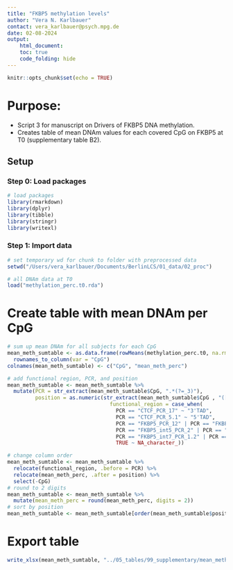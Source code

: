 ```yaml
---
title: "FKBP5 methylation levels"
author: "Vera N. Karlbauer"
contact: vera_karlbauer@psych.mpg.de
date: 02-08-2024
output:
    html_document:
    toc: true
    code_folding: hide
---
```


```r
knitr::opts_chunk$set(echo = TRUE)
```

# Purpose:
- Script 3 for manuscript on Drivers of FKBP5 DNA methylation.
- Creates table of mean DNAm values for each covered CpG on FKBP5 at T0 (supplementary table B2). 

## Setup

### Step 0: Load  packages

```r
# load packages
library(rmarkdown)
library(dplyr)
library(tibble)
library(stringr)
library(writexl)

```

### Step 1: Import data

```r
# set temporary wd for chunk to folder with preprocessed data
setwd("/Users/vera_karlbauer/Documents/BerlinLCS/01_data/02_proc")

# all DNAm data at T0
load("methylation_perc.t0.rda")

```


# Create table with mean DNAm per CpG

```r
# sum up mean DNAm for all subjects for each CpG
mean_meth_sumtable <- as.data.frame(rowMeans(methylation_perc.t0, na.rm = TRUE)) %>%
  rownames_to_column(var = "CpG")
colnames(mean_meth_sumtable) <- c("CpG", "mean_meth_perc")

# add functional region, PCR, and position
mean_meth_sumtable <- mean_meth_sumtable %>%
  mutate(PCR = str_extract(mean_meth_sumtable$CpG, ".*(?=_3)"),
         position = as.numeric(str_extract(mean_meth_sumtable$CpG , "([3]{1}[0-9]{7})")),
                                 functional_region = case_when(
                                   PCR == "CTCF_PCR_17" ~ "3'TAD",
                                   PCR == "CTCF_PCR_5.1" ~ "5'TAD",
                                   PCR == "FKBP5_PCR_12" | PCR == "FKBP5_PCR_16" | PCR == "FKBP5_PCR_17" | PCR == "FKBP5_PCR_18" ~ "Proximal Enhancer",
                                   PCR == "FKBP5_int5_PCR_2" | PCR == "FKBP5_int5_PCR_3" ~ "Intron 5 Enhancer",
                                   PCR == "FKBP5_int7_PCR_1.2" | PCR == "FKBP5_int7_PCR_1.4" ~ "Intron 7 Enhancer",
                                   TRUE ~ NA_character_))

# change column order
mean_meth_sumtable <- mean_meth_sumtable %>%
  relocate(functional_region, .before = PCR) %>%
  relocate(mean_meth_perc, .after = position) %>%
  select(-CpG)
# round to 2 digits
mean_meth_sumtable <- mean_meth_sumtable %>%
  mutate(mean_meth_perc = round(mean_meth_perc, digits = 2))
# sort by position
mean_meth_sumtable <- mean_meth_sumtable[order(mean_meth_sumtable$position),]

```


# Export table

```r
write_xlsx(mean_meth_sumtable, "../05_tables/99_supplementary/mean_meth_sumtable.xlsx", col_names = TRUE)
```


